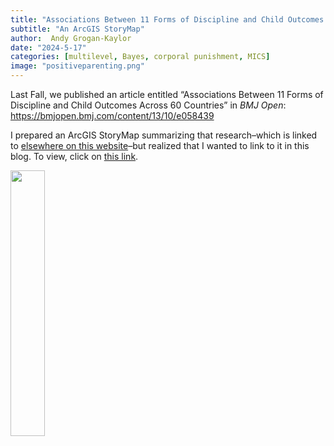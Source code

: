 ```yaml
---
title: "Associations Between 11 Forms of Discipline and Child Outcomes Across 60 Countries"
subtitle: "An ArcGIS StoryMap"
author:  Andy Grogan-Kaylor 
date: "2024-5-17"
categories: [multilevel, Bayes, corporal punishment, MICS]
image: "positiveparenting.png"
---
```


Last Fall, we published an article entitled "Associations Between 11 Forms of Discipline and Child Outcomes Across 60 Countries" in *BMJ Open*:  [https://bmjopen.bmj.com/content/13/10/e058439](https://bmjopen.bmj.com/content/13/10/e058439)

I prepared an ArcGIS StoryMap summarizing that research--which is linked to [elsewhere on this website](../../research.qmd)--but realized that I wanted to link to it in this blog. To view, click on [this link](https://arcg.is/1OSzvG0). 

![](positiveparenting.png){width=33%}






